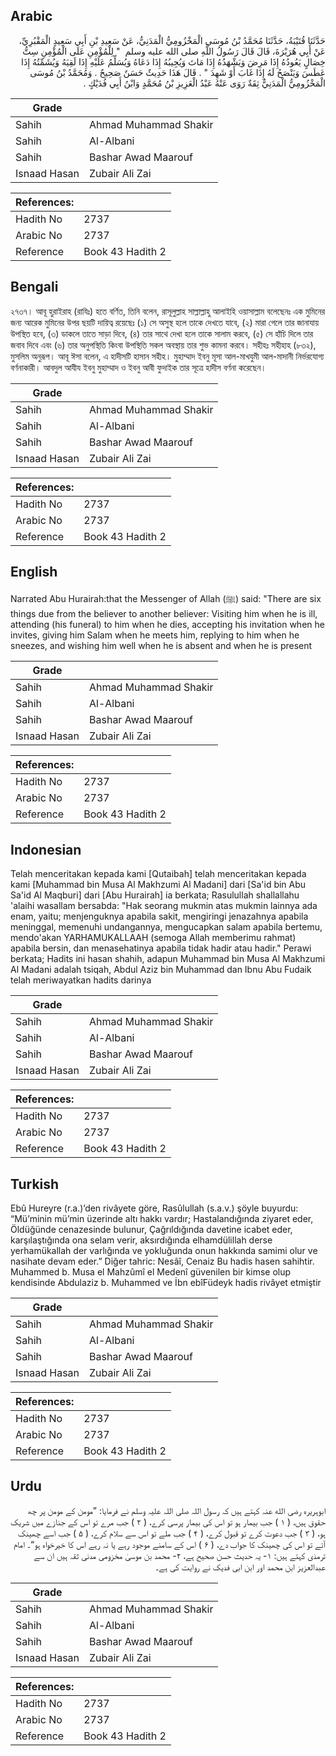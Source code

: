 ## Arabic


<div dir="rtl" lang="ar" style={{fontSize:'larger',backgroundColor:'#f8f9fa',padding:20}}>
حَدَّثَنَا قُتَيْبَةُ، حَدَّثَنَا مُحَمَّدُ بْنُ مُوسَى الْمَخْزُومِيُّ الْمَدَنِيُّ، عَنْ سَعِيدِ بْنِ أَبِي سَعِيدٍ الْمَقْبُرِيِّ، عَنْ أَبِي هُرَيْرَةَ، قَالَ قَالَ رَسُولُ اللَّهِ صلى الله عليه وسلم ‏ "‏ لِلْمُؤْمِنِ عَلَى الْمُؤْمِنِ سِتُّ خِصَالٍ يَعُودُهُ إِذَا مَرِضَ وَيَشْهَدُهُ إِذَا مَاتَ وَيُجِيبُهُ إِذَا دَعَاهُ وَيُسَلِّمُ عَلَيْهِ إِذَا لَقِيَهُ وَيُشَمِّتُهُ إِذَا عَطَسَ وَيَنْصَحُ لَهُ إِذَا غَابَ أَوْ شَهِدَ ‏"‏ ‏.‏ قَالَ هَذَا حَدِيثٌ حَسَنٌ صَحِيحٌ ‏.‏ وَمُحَمَّدُ بْنُ مُوسَى الْمَخْزُومِيُّ الْمَدَنِيُّ ثِقَةٌ رَوَى عَنْهُ عَبْدُ الْعَزِيزِ بْنُ مُحَمَّدٍ وَابْنُ أَبِي فُدَيْكٍ ‏.‏
</div>
<div style={{backgroundColor:'#f8f9fa',padding:20, marginBottom: 10}}><table> <thead> <tr> <th>Grade</th> <th></th> </tr> </thead> <tbody> <tr><td>Sahih</td><td>Ahmad Muhammad Shakir</td></tr><tr><td>Sahih</td><td>Al-Albani</td></tr><tr><td>Sahih</td><td>Bashar Awad Maarouf</td></tr><tr><td>Isnaad Hasan</td><td>Zubair Ali Zai</td></tr></tbody></table><table> <thead> <tr> <th>References:</th> <th></th> </tr> </thead> <tbody><tr><td>Hadith No</td><td>2737</td></tr><tr><td>Arabic No</td><td>2737</td></tr><tr><td>Reference</td><td>Book 43 Hadith 2</td></tr></tbody></table></div>

## Bengali


<div dir="ltr" lang="bn" style={{fontSize:'larger',backgroundColor:'#f8f9fa',padding:20}}>
২৭৩৭। আবূ হুরাইরাহ (রাযিঃ) হতে বর্ণিত, তিনি বলেন, রাসূলুল্লাহ সাল্লাল্লাহু আলাইহি ওয়াসাল্লাম বলেছেনঃ এক মুমিনের জন্য আরেক মুমিনের উপর ছয়টি দায়িত্ব রয়েছেঃ (১) সে অসুস্থ হলে তাকে দেখতে যাবে, (২) মারা গেলে তার জানাযায় উপস্থিত হবে, (৩) ডাকলে তাতে সাড়া দিবে, (৪) তার সাথে দেখা হলে তাকে সালাম করবে, (৫) সে হাঁচি দিলে তার জবাব দিবে এবং (৬) তার অনুপস্থিতি কিংবা উপস্থিতি সকল অবস্থায় তার শুভ কামনা করবে। সহীহঃ সহীহাহ (৮৩২), মুসলিম অনুরূপ। আবূ ঈসা বলেন, এ হাদীসটি হাসান সহীহ। মুহাম্মাদ ইবনু মূসা আল-মাখযুমী আল-মাদানী নির্ভরযোগ্য বর্ণনাকারী। আবদুল আযীয ইবনু মুহাম্মাদ ও ইবনু আবী ফুদাইক তার সূত্রে হাদীস বর্ণনা করেছেন।
</div>
<div style={{backgroundColor:'#f8f9fa',padding:20, marginBottom: 10}}><table> <thead> <tr> <th>Grade</th> <th></th> </tr> </thead> <tbody> <tr><td>Sahih</td><td>Ahmad Muhammad Shakir</td></tr><tr><td>Sahih</td><td>Al-Albani</td></tr><tr><td>Sahih</td><td>Bashar Awad Maarouf</td></tr><tr><td>Isnaad Hasan</td><td>Zubair Ali Zai</td></tr></tbody></table><table> <thead> <tr> <th>References:</th> <th></th> </tr> </thead> <tbody><tr><td>Hadith No</td><td>2737</td></tr><tr><td>Arabic No</td><td>2737</td></tr><tr><td>Reference</td><td>Book 43 Hadith 2</td></tr></tbody></table></div>

## English


<div dir="ltr" lang="en" style={{fontSize:'larger',backgroundColor:'#f8f9fa',padding:20}}>
Narrated Abu Hurairah:that the Messenger of Allah (ﷺ) said: "There are six things due from the believer to another believer: Visiting him when he is ill, attending (his funeral) to him when he dies, accepting his invitation when he invites, giving him Salam when he meets him, replying to him when he sneezes, and wishing him well when he is absent and when he is present
</div>
<div style={{backgroundColor:'#f8f9fa',padding:20, marginBottom: 10}}><table> <thead> <tr> <th>Grade</th> <th></th> </tr> </thead> <tbody> <tr><td>Sahih</td><td>Ahmad Muhammad Shakir</td></tr><tr><td>Sahih</td><td>Al-Albani</td></tr><tr><td>Sahih</td><td>Bashar Awad Maarouf</td></tr><tr><td>Isnaad Hasan</td><td>Zubair Ali Zai</td></tr></tbody></table><table> <thead> <tr> <th>References:</th> <th></th> </tr> </thead> <tbody><tr><td>Hadith No</td><td>2737</td></tr><tr><td>Arabic No</td><td>2737</td></tr><tr><td>Reference</td><td>Book 43 Hadith 2</td></tr></tbody></table></div>

## Indonesian


<div dir="ltr" lang="id" style={{fontSize:'larger',backgroundColor:'#f8f9fa',padding:20}}>
Telah menceritakan kepada kami [Qutaibah] telah menceritakan kepada kami [Muhammad bin Musa Al Makhzumi Al Madani] dari [Sa'id bin Abu Sa'id Al Maqburi] dari [Abu Hurairah] ia berkata; Rasulullah shallallahu 'alaihi wasallam bersabda: "Hak seorang mukmin atas mukmin lainnya ada enam, yaitu; menjenguknya apabila sakit, mengiringi jenazahnya apabila meninggal, memenuhi undangannya, mengucapkan salam apabila bertemu, mendo'akan YARHAMUKALLAAH (semoga Allah memberimu rahmat) apabila bersin, dan menasehatinya apabila tidak hadir atau hadir." Perawi berkata; Hadits ini hasan shahih, adapun Muhammad bin Musa Al Makhzumi Al Madani adalah tsiqah, Abdul Aziz bin Muhammad dan Ibnu Abu Fudaik telah meriwayatkan hadits darinya
</div>
<div style={{backgroundColor:'#f8f9fa',padding:20, marginBottom: 10}}><table> <thead> <tr> <th>Grade</th> <th></th> </tr> </thead> <tbody> <tr><td>Sahih</td><td>Ahmad Muhammad Shakir</td></tr><tr><td>Sahih</td><td>Al-Albani</td></tr><tr><td>Sahih</td><td>Bashar Awad Maarouf</td></tr><tr><td>Isnaad Hasan</td><td>Zubair Ali Zai</td></tr></tbody></table><table> <thead> <tr> <th>References:</th> <th></th> </tr> </thead> <tbody><tr><td>Hadith No</td><td>2737</td></tr><tr><td>Arabic No</td><td>2737</td></tr><tr><td>Reference</td><td>Book 43 Hadith 2</td></tr></tbody></table></div>

## Turkish


<div dir="ltr" lang="tr" style={{fontSize:'larger',backgroundColor:'#f8f9fa',padding:20}}>
Ebû Hureyre (r.a.)’den rivâyete göre, Rasûlullah (s.a.v.) şöyle buyurdu: “Mü’minin mü’min üzerinde altı hakkı vardır; Hastalandığında ziyaret eder, Öldüğünde cenazesinde bulunur, Çağrıldığında davetine icabet eder, karşılaştığında ona selam verir, aksırdığında elhamdülillah derse yerhamükallah der varlığında ve yokluğunda onun hakkında samimi olur ve nasihate devam eder.” Diğer tahric: Nesâî, Cenaiz Bu hadis hasen sahihtir. Muhammed b. Musa el Mahzûmî el Medenî güvenilen bir kimse olup kendisinde Abdulaziz b. Muhammed ve İbn ebîFüdeyk hadis rivâyet etmiştir
</div>
<div style={{backgroundColor:'#f8f9fa',padding:20, marginBottom: 10}}><table> <thead> <tr> <th>Grade</th> <th></th> </tr> </thead> <tbody> <tr><td>Sahih</td><td>Ahmad Muhammad Shakir</td></tr><tr><td>Sahih</td><td>Al-Albani</td></tr><tr><td>Sahih</td><td>Bashar Awad Maarouf</td></tr><tr><td>Isnaad Hasan</td><td>Zubair Ali Zai</td></tr></tbody></table><table> <thead> <tr> <th>References:</th> <th></th> </tr> </thead> <tbody><tr><td>Hadith No</td><td>2737</td></tr><tr><td>Arabic No</td><td>2737</td></tr><tr><td>Reference</td><td>Book 43 Hadith 2</td></tr></tbody></table></div>

## Urdu


<div dir="rtl" lang="ur" style={{fontSize:'larger',backgroundColor:'#f8f9fa',padding:20}}>
ابوہریرہ رضی الله عنہ کہتے ہیں کہ رسول اللہ صلی اللہ علیہ وسلم نے فرمایا: ”مومن کے مومن پر چھ حقوق ہیں، ( ۱ ) جب بیمار ہو تو اس کی بیمار پرسی کرے، ( ۲ ) جب مرے تو اس کے جنازے میں شریک ہو، ( ۳ ) جب دعوت کرے تو قبول کرے، ( ۴ ) جب ملے تو اس سے سلام کرے، ( ۵ ) جب اسے چھینک آئے تو اس کی چھینک کا جواب دے، ( ۶ ) اس کے سامنے موجود رہے یا نہ رہے اس کا خیرخواہ ہو“۔ امام ترمذی کہتے ہیں: ۱- یہ حدیث حسن صحیح ہے، ۲- محمد بن موسیٰ مخزومی مدنی ثقہ ہیں ان سے عبدالعزیز ابن محمد اور ابن ابی فدیک نے روایت کی ہے۔
</div>
<div style={{backgroundColor:'#f8f9fa',padding:20, marginBottom: 10}}><table> <thead> <tr> <th>Grade</th> <th></th> </tr> </thead> <tbody> <tr><td>Sahih</td><td>Ahmad Muhammad Shakir</td></tr><tr><td>Sahih</td><td>Al-Albani</td></tr><tr><td>Sahih</td><td>Bashar Awad Maarouf</td></tr><tr><td>Isnaad Hasan</td><td>Zubair Ali Zai</td></tr></tbody></table><table> <thead> <tr> <th>References:</th> <th></th> </tr> </thead> <tbody><tr><td>Hadith No</td><td>2737</td></tr><tr><td>Arabic No</td><td>2737</td></tr><tr><td>Reference</td><td>Book 43 Hadith 2</td></tr></tbody></table></div>